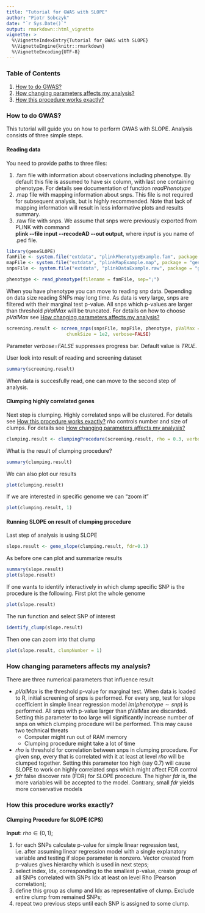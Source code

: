 ```yaml
---
title: "Tutorial for GWAS with SLOPE"
author: "Piotr Sobczyk"
date: "`r Sys.Date()`"
output: rmarkdown::html_vignette
vignette: >
  %\VignetteIndexEntry{Tutorial for GWAS with SLOPE}
  %\VignetteEngine{knitr::rmarkdown}
  %\VignetteEncoding{UTF-8}
---
```


### Table of Contents

1. [How to do GWAS?](#how-to-do-GWAS)
2. [How changing parameters affects my analysis?](#how-changing-parameters-affects-my-analysis)
3. [How this procedure works exactly?](#how-this-procedure-works-exactly)

### How to do GWAS?

This tutorial will guide you on how to perform GWAS with SLOPE.
Analysis consists of three simple steps.

#### Reading data 

You need to provide paths to three files:

1. .fam file with information about observations including phenotype. 
By default this file is assumed to have six column, with last one containing phenotype.
For details see documentation of function *readPhenotype*
2. .map file with mapping information about snps. 
This file is not required for subsequent analysis, but is highly recommended. 
Note that lack of mapping information will result in less informative plots and results
summary.
3. .raw file with snps. 
We assume that snps were previously exported from PLINK with command <br/> 
**plink -\-file input -\-recodeAD -\-out output**, where *input* is you 
name of .ped file. 

```r
library(geneSLOPE)
famFile <- system.file("extdata", "plinkPhenotypeExample.fam", package = "geneSLOPE")
mapFile <- system.file("extdata", "plinkMapExample.map", package = "geneSLOPE")
snpsFile <- system.file("extdata", "plinkDataExample.raw", package = "geneSLOPE")
```

```r
phenotype <- read_phenotype(filename = famFile, sep=";")
```

When you have phenotype you can move to reading snp data. 
Depending on data size reading SNPs may long time.
As data is very large, snps are filtered with their marginal test p-value.
All snps which p-values are larger than threshold $pValMax$ will be truncated.
For details on how to choose $pValMax$ see [How changing parameters affects my analysis?](#how-changing-parameters-affects-my-analysis)

```r
screening.result <- screen_snps(snpsFile, mapFile, phenotype, pValMax = 0.05, 
                      chunkSize = 1e2, verbose=FALSE)
```

Parameter *verbose=FALSE* suppresses progress bar. Default value is *TRUE*.

User look into result of reading and screening dataset

```r
summary(screening.result)
```

When data is succesfully read, one can move to the second step of analysis.

#### Clumping highly correlated genes

Next step is clumping. Highly correlated snps will be clustered. For details
see [How this procedure works exactly?](#how-this-procedure-works-exactly) 
$rho$ controls number and size of clumps. For details see [How changing parameters affects my analysis?](#how-changing-parameters-affects-my-analysis)

```r
clumping.result <- clumpingProcedure(screening.result, rho = 0.3, verbose = FALSE)
```

What is the result of clumping procedure?

```r
summary(clumping.result)
```

We can also plot our results

```r
plot(clumping.result)
```

If we are interested in specific genome we can "zoom it"

```r
plot(clumping.result, 1)
```

#### Running SLOPE on result of clumping procedure

Last step of analysis is using SLOPE

```r
slope.result <- gene_slope(clumping.result, fdr=0.1)
```

As before one can plot and summarize results

```r
summary(slope.result)
plot(slope.result)
```

If one wants to identify interactively in which clump specific SNP is
the procedure is the following. First plot the whole genome

```r
plot(slope.result)
```

The run function \emph{identify_clump} and select SNP of interest

```r
identify_clump(slope.result)
```

Then one can zoom into that clump

```r
plot(slope.result, clumpNumber = 1)
```

### How changing parameters affects my analysis?

There are three numerical parameters that influence result

* $pValMax$ is the threshold p-value for marginal test. When data is loaded to R,
initial screening of snps is performed. For every snp, test for slope coefficient in simple linear regression model $lm(phenotype \sim snp)$ is performed. All snps with p-value larger than pValMax are discarded. Setting this parameter to too large will significantly increase number of snps on which clumping procedure will be performed. This may cause two technical threats
    * Computer might run out of RAM memory
    * Clumping procedure might take a lot of time
* $rho$ is threshold for correlation between snps in clumping procedure. For given snp, every that is correlated with it at least at level $rho$ will be clumped together. Setting this parameter too high (say 0.7) will cause SLOPE to work on highly correlated snps which might affect FDR control
* $fdr$ false discover rate (FDR) for SLOPE procedure. The higher $fdr$ is, the more variables will be accepted to the model. Contrary, small $fdr$ yields more conservative models

### How this procedure works exactly?

#### Clumping Procedure for SLOPE (CPS)

**Input**: $rho \in (0, 1)$;

1. for each SNPs calculate p-value for simple linear regression test, i.e. after assuming linear regression model with a single explanatory variable and testing if slope parameter is nonzero. Vector created from p-values gives hierarchy which is used in next steps;
2. select index, Idx, corresponding to the smallest p-value, create group of all SNPs correlated with
SNPs Idx at least on level Rho (Pearson correlation);
3. define this group as clump and Idx as representative of clump. Exclude entire clump from remained SNPs;
4. repeat two previous steps until each SNP is assigned to some clump.
